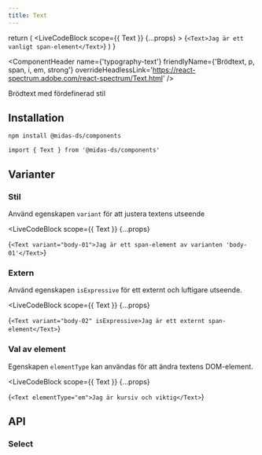 ```yaml
---
title: Text
---
```



  return (
    <LiveCodeBlock
      scope={{ Text }}
      {...props}
    >
      {`<Text>Jag är ett vanligt span-element</Text>`}
    </LiveCodeBlock>
  )
}

<ComponentHeader
  name={'typography-text'}
  friendlyName={'Brödtext, p, span, i, em, strong'}
  overrideHeadlessLink='https://react-spectrum.adobe.com/react-spectrum/Text.html'
/>

Brödtext med fördefinerad stil

<Example hideCode />

## Installation

```bash npm2yarn
npm install @midas-ds/components
```

```tsx
import { Text } from '@midas-ds/components'
```

<Example hideExample />

## Varianter

### Stil

Använd egenskapen `variant` för att justera textens utseende

<LiveCodeBlock
  scope={{ Text }}
  {...props}
>
  {`<Text variant="body-01">Jag är ett span-element av varianten 'body-01'</Text>`}
</LiveCodeBlock>

### Extern

Använd egenskapen `isExpressive` för ett externt och luftigare utseende.

<LiveCodeBlock
  scope={{ Text }}
  {...props}
>
  {`<Text variant="body-02" isExpressive>Jag är ett externt span-element</Text>`}
</LiveCodeBlock>

### Val av element

Egenskapen `elementType` kan användas för att ändra textens DOM-element.

<LiveCodeBlock
  scope={{ Text }}
  {...props}
>
  {`<Text elementType="em">Jag är kursiv och viktig</Text>`}
</LiveCodeBlock>

## API

### Select

<PropTable name='Text' />

